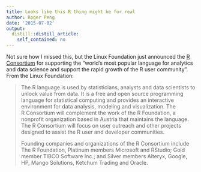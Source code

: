 ```yaml
---
title: Looks like this R thing might be for real
author: Roger Peng
date: '2015-07-02'
output:
  distill::distill_article:
    self_contained: no
---
```


Not sure how I missed this, but the Linux Foundation just announced the [R Consortium](http://www.linuxfoundation.org/news-media/announcements/2015/06/linux-foundation-announces-r-consortium-support-millions-users) for supporting the "world’s most popular language for analytics and data science and support the rapid growth of the R user community". From the Linux Foundation:

> The R language is used by statisticians, analysts and data scientists to unlock value from data. It is a free and open source programming language for statistical computing and provides an interactive environment for data analysis, modeling and visualization. The R Consortium will complement the work of the R Foundation, a nonprofit organization based in Austria that maintains the language. The R Consortium will focus on user outreach and other projects designed to assist the R user and developer communities.
> 
> Founding companies and organizations of the R Consortium include The R Foundation, Platinum members Microsoft and RStudio; Gold member TIBCO Software Inc.; and Silver members Alteryx, Google, HP, Mango Solutions, Ketchum Trading and Oracle.
